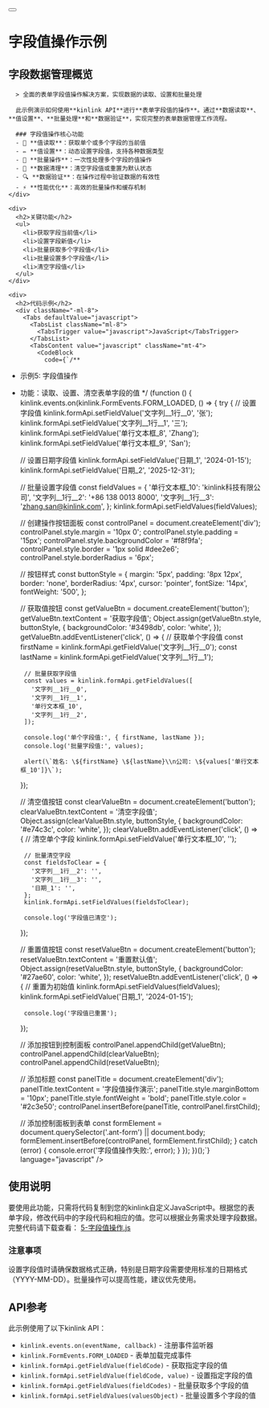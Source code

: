 
<div className="container max-w-4xl py-6 lg:py-10 mdx-content">
  <div className="flex items-center gap-4 mb-8">
    <Link href="/examples" className="flex items-center">
      <Button variant="outline" size="icon" className="h-10 w-10 flex items-center justify-center">
        <ArrowLeft className="h-4 w-4" />
      </Button>
    </Link>
    <h1 className="text-3xl font-bold tracking-tight m-0 p-0 leading-[1.2] flex items-center">字段值操作示例</h1>
  </div>

  <div className="space-y-8 px-8">
    <div>
      <h2>字段数据管理概览</h2>
      
      > 全面的表单字段值操作解决方案，实现数据的读取、设置和批量处理

      此示例演示如何使用**kinlink API**进行**表单字段值的操作**。通过**数据读取**、**值设置**、**批量处理**和**数据验证**，实现完整的表单数据管理工作流程。

      ### 字段值操作核心功能
      - 📖 **值读取**：获取单个或多个字段的当前值
      - ✏️ **值设置**：动态设置字段值，支持各种数据类型
      - 🔄 **批量操作**：一次性处理多个字段的值操作
      - 🧹 **数据清理**：清空字段值或重置为默认状态
      - 🔍 **数据验证**：在操作过程中验证数据的有效性
      - ⚡ **性能优化**：高效的批量操作和缓存机制
    </div>

    <div>
      <h2>关键功能</h2>
      <ul>
        <li>获取字段当前值</li>
        <li>设置字段新值</li>
        <li>批量获取多个字段值</li>
        <li>批量设置多个字段值</li>
        <li>清空字段值</li>
      </ul>
    </div>

    <div>
      <h2>代码示例</h2>
      <div className="-ml-8">
        <Tabs defaultValue="javascript">
          <TabsList className="ml-8">
            <TabsTrigger value="javascript">JavaScript</TabsTrigger>
          </TabsList>
          <TabsContent value="javascript" className="mt-4">
            <CodeBlock 
              code={`/**
 * 示例5: 字段值操作
 * 功能：读取、设置、清空表单字段的值
 */
(function () {
  kinlink.events.on(kinlink.FormEvents.FORM_LOADED, () => {
    try {
      // 设置字段值
      kinlink.formApi.setFieldValue('文字列__1行__0', '张');
      kinlink.formApi.setFieldValue('文字列__1行__1', '三');
      kinlink.formApi.setFieldValue('单行文本框_8', 'Zhang');
      kinlink.formApi.setFieldValue('单行文本框_9', 'San');

      // 设置日期字段值
      kinlink.formApi.setFieldValue('日期_1', '2024-01-15');
      kinlink.formApi.setFieldValue('日期_2', '2025-12-31');

      // 批量设置字段值
      const fieldValues = {
        '单行文本框_10': 'kinlink科技有限公司',
        '文字列__1行__2': '+86 138 0013 8000',
        '文字列__1行__3': 'zhang.san@kinlink.com',
      };
      kinlink.formApi.setFieldValues(fieldValues);

      // 创建操作按钮面板
      const controlPanel = document.createElement('div');
      controlPanel.style.margin = '10px 0';
      controlPanel.style.padding = '15px';
      controlPanel.style.backgroundColor = '#f8f9fa';
      controlPanel.style.border = '1px solid #dee2e6';
      controlPanel.style.borderRadius = '6px';

      // 按钮样式
      const buttonStyle = {
        margin: '5px',
        padding: '8px 12px',
        border: 'none',
        borderRadius: '4px',
        cursor: 'pointer',
        fontSize: '14px',
        fontWeight: '500',
      };

      // 获取值按钮
      const getValueBtn = document.createElement('button');
      getValueBtn.textContent = '获取字段值';
      Object.assign(getValueBtn.style, buttonStyle, {
        backgroundColor: '#3498db',
        color: 'white',
      });
      getValueBtn.addEventListener('click', () => {
        // 获取单个字段值
        const firstName = kinlink.formApi.getFieldValue('文字列__1行__0');
        const lastName = kinlink.formApi.getFieldValue('文字列__1行__1');
        
        // 批量获取字段值
        const values = kinlink.formApi.getFieldValues([
          '文字列__1行__0',
          '文字列__1行__1',
          '单行文本框_10',
          '文字列__1行__2',
        ]);
        
        console.log('单个字段值:', { firstName, lastName });
        console.log('批量字段值:', values);
        
        alert(\`姓名: \${firstName} \${lastName}\\n公司: \${values['单行文本框_10']}\`);
      });

      // 清空值按钮
      const clearValueBtn = document.createElement('button');
      clearValueBtn.textContent = '清空字段值';
      Object.assign(clearValueBtn.style, buttonStyle, {
        backgroundColor: '#e74c3c',
        color: 'white',
      });
      clearValueBtn.addEventListener('click', () => {
        // 清空单个字段
        kinlink.formApi.setFieldValue('单行文本框_10', '');
        
        // 批量清空字段
        const fieldsToClear = {
          '文字列__1行__2': '',
          '文字列__1行__3': '',
          '日期_1': '',
        };
        kinlink.formApi.setFieldValues(fieldsToClear);
        
        console.log('字段值已清空');
      });

      // 重置值按钮
      const resetValueBtn = document.createElement('button');
      resetValueBtn.textContent = '重置默认值';
      Object.assign(resetValueBtn.style, buttonStyle, {
        backgroundColor: '#27ae60',
        color: 'white',
      });
      resetValueBtn.addEventListener('click', () => {
        // 重置为初始值
        kinlink.formApi.setFieldValues(fieldValues);
        kinlink.formApi.setFieldValue('日期_1', '2024-01-15');
        
        console.log('字段值已重置');
      });

      // 添加按钮到控制面板
      controlPanel.appendChild(getValueBtn);
      controlPanel.appendChild(clearValueBtn);
      controlPanel.appendChild(resetValueBtn);

      // 添加标题
      const panelTitle = document.createElement('div');
      panelTitle.textContent = '字段值操作演示';
      panelTitle.style.marginBottom = '10px';
      panelTitle.style.fontWeight = 'bold';
      panelTitle.style.color = '#2c3e50';
      controlPanel.insertBefore(panelTitle, controlPanel.firstChild);

      // 添加控制面板到表单
      const formElement = document.querySelector('.ant-form') || document.body;
      formElement.insertBefore(controlPanel, formElement.firstChild);
    } catch (error) {
      console.error('字段值操作失败:', error);
    }
  });
})();`} 
              language="javascript" 
            />
          </TabsContent>
        </Tabs>
      </div>
    </div>

    <div>
      <h2>使用说明</h2>
      <div>
        要使用此功能，只需将代码复制到您的kinlink自定义JavaScript中。根据您的表单字段，修改代码中的字段代码和相应的值。您可以根据业务需求处理字段数据。
      </div>
      <div>
        完整代码请下载查看：
        <a
          href="/samplesCodes/5-字段值操作.js"
          className="text-primary hover:underline ml-1"
          download="5-字段值操作.js"
        >
          5-字段值操作.js
        </a>
      </div>
      <div className="p-4 border rounded-md bg-yellow-50 dark:bg-yellow-900/20 border-yellow-200 dark:border-yellow-700">
        <h3 className="font-semibold text-yellow-800 dark:text-yellow-200">注意事项</h3>
        <div className="text-yellow-800 dark:text-yellow-300">
          设置字段值时请确保数据格式正确，特别是日期字段需要使用标准的日期格式（YYYY-MM-DD）。批量操作可以提高性能，建议优先使用。
        </div>
      </div>
    </div>

    <div>
      <h2>API参考</h2>
      <div>此示例使用了以下kinlink API：</div>
      <ul>
        <li>
          <code>kinlink.events.on(eventName, callback)</code> -
          注册事件监听器
        </li>
        <li>
          <code>kinlink.FormEvents.FORM_LOADED</code> - 表单加载完成事件
        </li>
        <li>
          <code>kinlink.formApi.getFieldValue(fieldCode)</code> -
          获取指定字段的值
        </li>
        <li>
          <code>kinlink.formApi.setFieldValue(fieldCode, value)</code> -
          设置指定字段的值
        </li>
        <li>
          <code>kinlink.formApi.getFieldValues(fieldCodes)</code> -
          批量获取多个字段的值
        </li>
        <li>
          <code>kinlink.formApi.setFieldValues(valuesObject)</code> -
          批量设置多个字段的值
        </li>
      </ul>
    </div>
  </div>
</div> 